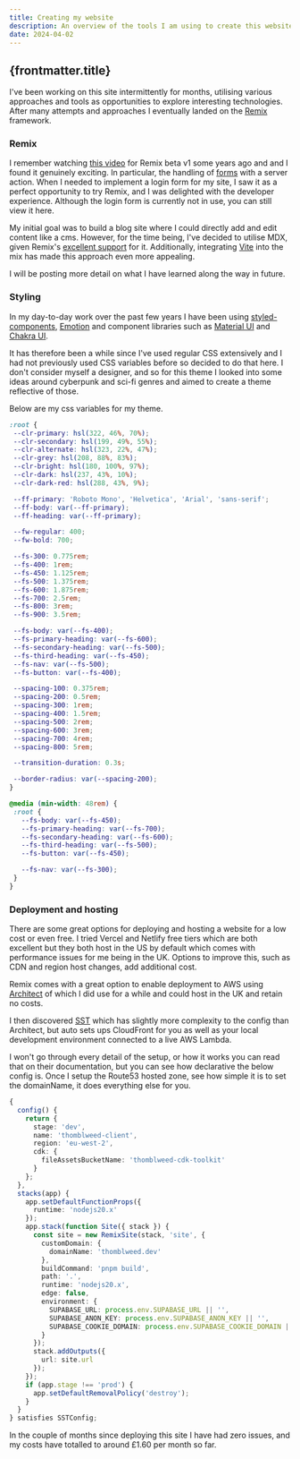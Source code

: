 ```yaml
---
title: Creating my website
description: An overview of the tools I am using to create this website and why I have chosen each one.
date: 2024-04-02
---
```



## {frontmatter.title}

I've been working on this site intermittently for months, utilising various approaches and tools as opportunities to explore interesting technologies. After many attempts and approaches I eventually landed on the <a href="https://remix.run/" target="_blank">Remix</a> framework.

### Remix

I remember watching <a href="https://www.youtube.com/watch?v=4dOAFJUOi-s" target="_blank">this video</a> for Remix beta v1 some years ago and and I found it genuinely exciting. In particular, the handling of <a href="https://remix.run/docs/en/main/components/form" target="_blank">forms</a> with a server action. When I needed to implement a login form for my site, I saw it as a perfect opportunity to try Remix, and I was delighted with the developer experience. Although the login form is currently not in use, you can still view it <Link to="/login">here</Link>.

My initial goal was to build a blog site where I could directly add and edit content like a cms. However, for the time being, I've decided to utilise MDX, given Remix's <a href='https://remix.run/docs/en/main/future/vite#add-mdx-plugin' target='_blank'>excellent support</a> for it. Additionally, integrating <a href='https://remix.run/docs/en/main/future/vite' target='_blank'>Vite</a> into the mix has made this approach even more appealing.

I will be posting more detail on what I have learned along the way in future.

### Styling

In my day-to-day work over the past few years I have been using <a href='https://styled-components.com/' target='_blank'>styled-components</a>, <a href='https://emotion.sh/docs/introduction' target='_blank'>Emotion</a> and component libraries such as <a href='https://mui.com/' target='_blank'>Material UI</a> and <a href='https://chakra-ui.com/' target='_blank'>Chakra UI</a>.

It has therefore been a while since I've used regular CSS extensively and I had not previously used CSS variables before so decided to do that here. I don't consider myself a designer, and so for this theme I looked into some ideas around cyberpunk and sci-fi genres and aimed to create a theme reflective of those.

Below are my css variables for my theme.

```CSS
:root {
 --clr-primary: hsl(322, 46%, 70%);
 --clr-secondary: hsl(199, 49%, 55%);
 --clr-alternate: hsl(323, 22%, 47%);
 --clr-grey: hsl(208, 88%, 83%);
 --clr-bright: hsl(180, 100%, 97%);
 --clr-dark: hsl(237, 43%, 10%);
 --clr-dark-red: hsl(288, 43%, 9%);

 --ff-primary: 'Roboto Mono', 'Helvetica', 'Arial', 'sans-serif';
 --ff-body: var(--ff-primary);
 --ff-heading: var(--ff-primary);

 --fw-regular: 400;
 --fw-bold: 700;

 --fs-300: 0.775rem;
 --fs-400: 1rem;
 --fs-450: 1.125rem;
 --fs-500: 1.375rem;
 --fs-600: 1.875rem;
 --fs-700: 2.5rem;
 --fs-800: 3rem;
 --fs-900: 3.5rem;

 --fs-body: var(--fs-400);
 --fs-primary-heading: var(--fs-600);
 --fs-secondary-heading: var(--fs-500);
 --fs-third-heading: var(--fs-450);
 --fs-nav: var(--fs-500);
 --fs-button: var(--fs-400);

 --spacing-100: 0.375rem;
 --spacing-200: 0.5rem;
 --spacing-300: 1rem;
 --spacing-400: 1.5rem;
 --spacing-500: 2rem;
 --spacing-600: 3rem;
 --spacing-700: 4rem;
 --spacing-800: 5rem;

 --transition-duration: 0.3s;

 --border-radius: var(--spacing-200);
}

@media (min-width: 48rem) {
 :root {
   --fs-body: var(--fs-450);
   --fs-primary-heading: var(--fs-700);
   --fs-secondary-heading: var(--fs-600);
   --fs-third-heading: var(--fs-500);
   --fs-button: var(--fs-450);

   --fs-nav: var(--fs-300);
 }
}
```

### Deployment and hosting

There are some great options for deploying and hosting a website for a low cost or even free. I tried Vercel and Netlify free tiers which are both excellent but they both host in the US by default which comes with performance issues for me being in the UK. Options to improve this, such as CDN and region host changes, add additional cost.

Remix comes with a great option to enable deployment to AWS using <a href="https://arc.codes/docs/en/get-started/quickstart" target='_blank'>Architect</a> of which I did use for a while and could host in the UK and retain no costs.

I then discovered <a href="https://sst.dev/" target="_blank">SST</a> which has slightly more complexity to the config than Architect, but auto sets ups CloudFront for you as well as your local development environment connected to a live AWS Lambda.

I won't go through every detail of the setup, or how it works you can read that on their documentation, but you can see how declarative the below config is. Once I setup the Route53 hosted zone, see how simple it is to set the domainName, it does everything else for you.

```TypeScript
{
  config() {
    return {
      stage: 'dev',
      name: 'thomblweed-client',
      region: 'eu-west-2',
      cdk: {
        fileAssetsBucketName: 'thomblweed-cdk-toolkit'
      }
    };
  },
  stacks(app) {
    app.setDefaultFunctionProps({
      runtime: 'nodejs20.x'
    });
    app.stack(function Site({ stack }) {
      const site = new RemixSite(stack, 'site', {
        customDomain: {
          domainName: 'thomblweed.dev'
        },
        buildCommand: 'pnpm build',
        path: '.',
        runtime: 'nodejs20.x',
        edge: false,
        environment: {
          SUPABASE_URL: process.env.SUPABASE_URL || '',
          SUPABASE_ANON_KEY: process.env.SUPABASE_ANON_KEY || '',
          SUPABASE_COOKIE_DOMAIN: process.env.SUPABASE_COOKIE_DOMAIN || ''
        }
      });
      stack.addOutputs({
        url: site.url
      });
    });
    if (app.stage !== 'prod') {
      app.setDefaultRemovalPolicy('destroy');
    }
  }
} satisfies SSTConfig;
```

In the couple of months since deploying this site I have had zero issues, and my costs have totalled to around £1.60 per month so far.
